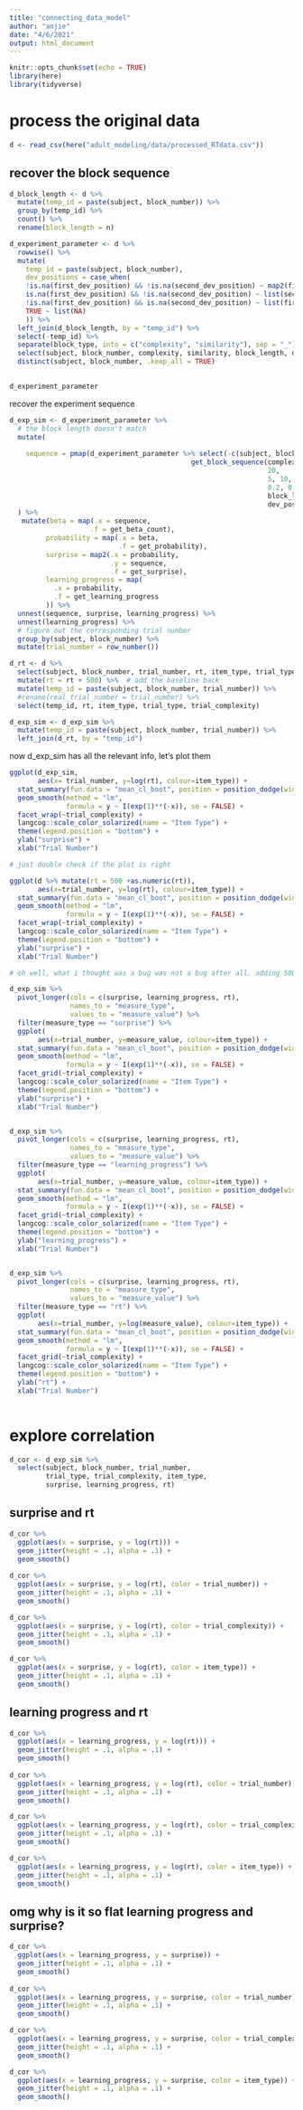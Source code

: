 ```yaml
---
title: "connecting_data_model"
author: "anjie"
date: "4/6/2021"
output: html_document
---
```


```r
knitr::opts_chunk$set(echo = TRUE)
library(here)
library(tidyverse)
```

# process the original data 
```r
d <- read_csv(here("adult_modeling/data/processed_RTdata.csv"))


```
## recover the block sequence 
```r

d_block_length <- d %>% 
  mutate(temp_id = paste(subject, block_number)) %>% 
  group_by(temp_id) %>% 
  count() %>% 
  rename(block_length = n)

d_experiment_parameter <- d %>% 
  rowwise() %>% 
  mutate(
    temp_id = paste(subject, block_number), 
    dev_positions = case_when(
    !is.na(first_dev_position) && !is.na(second_dev_position) ~ map2(first_dev_position, second_dev_position, c), 
    is.na(first_dev_position) && !is.na(second_dev_position) ~ list(second_dev_position), 
    !is.na(first_dev_position) && is.na(second_dev_position) ~ list(first_dev_position),
    TRUE ~ list(NA)
    )) %>% 
  left_join(d_block_length, by = "temp_id") %>% 
  select(-temp_id) %>% 
  separate(block_type, into = c("complexity", "similarity"), sep = "_") %>% 
  select(subject, block_number, complexity, similarity, block_length, dev_positions) %>% 
  distinct(subject, block_number, .keep_all = TRUE)
  

d_experiment_parameter
```

recover the experiment sequence 
```r
d_exp_sim <- d_experiment_parameter %>% 
  # the block length doesn't match 
  mutate(
    
    sequence = pmap(d_experiment_parameter %>% select(-c(subject, block_number)), .f = ~with(list(...), 
                                             get_block_sequence(complexity, similarity, 
                                                                20, 
                                                                5, 10, 
                                                                0.2, 0.8, 
                                                                block_length, 
                                                                dev_positions)))
  ) %>% 
   mutate(beta = map(.x = sequence, 
                    .f = get_beta_count), 
         probability = map(.x = beta, 
                           .f = get_probability), 
         surprise = map2(.x = probability, 
                         .y = sequence, 
                         .f = get_surprise), 
         learning_progress = map(
           .x = probability, 
           .f = get_learning_progress
         )) %>% 
  unnest(sequence, surprise, learning_progress) %>%
  unnest(learning_progress) %>% 
  # figure out the corresponding trial number 
  group_by(subject, block_number) %>% 
  mutate(trial_number = row_number()) 
```




```r
d_rt <- d %>% 
  select(subject, block_number, trial_number, rt, item_type, trial_type, trial_complexity) %>% 
  mutate(rt = rt + 500) %>%  # add the baseline back 
  mutate(temp_id = paste(subject, block_number, trial_number)) %>% 
  #rename(real_trial_number = trial_number) %>% 
  select(temp_id, rt, item_type, trial_type, trial_complexity)

d_exp_sim <- d_exp_sim %>% 
  mutate(temp_id = paste(subject, block_number, trial_number)) %>% 
  left_join(d_rt, by = "temp_id") 


```

now d_exp_sim has all the relevant info, let's plot them 
```r
ggplot(d_exp_sim, 
       aes(x= trial_number, y=log(rt), colour=item_type)) + 
  stat_summary(fun.data = "mean_cl_boot", position = position_dodge(width = .2)) + 
  geom_smooth(method = "lm", 
              formula = y ~ I(exp(1)**(-x)), se = FALSE) + 
  facet_wrap(~trial_complexity) +
  langcog::scale_color_solarized(name = "Item Type") + 
  theme(legend.position = "bottom") + 
  ylab("surprise") + 
  xlab("Trial Number") 

# just double check if the plot is right 

ggplot(d %>% mutate(rt = 500 +as.numeric(rt)), 
       aes(x=trial_number, y=log(rt), colour=item_type)) + 
  stat_summary(fun.data = "mean_cl_boot", position = position_dodge(width = .2)) + 
  geom_smooth(method = "lm", 
              formula = y ~ I(exp(1)**(-x)), se = FALSE) + 
  facet_wrap(~trial_complexity) +
  langcog::scale_color_solarized(name = "Item Type") + 
  theme(legend.position = "bottom") + 
  ylab("surprise") + 
  xlab("Trial Number") 

# oh well, what i thought was a bug was not a bug after all. adding 500 did change the plot a little bit. rip my morning. 
```

```r
d_exp_sim %>% 
  pivot_longer(cols = c(surprise, learning_progress, rt), 
               names_to = "measure_type", 
               values_to = "measure_value") %>% 
  filter(measure_type == "surprise") %>% 
  ggplot(
       aes(x=trial_number, y=measure_value, colour=item_type)) + 
  stat_summary(fun.data = "mean_cl_boot", position = position_dodge(width = .2)) + 
  geom_smooth(method = "lm", 
              formula = y ~ I(exp(1)**(-x)), se = FALSE) + 
  facet_grid(~trial_complexity) +
  langcog::scale_color_solarized(name = "Item Type") + 
  theme(legend.position = "bottom") + 
  ylab("surprise") + 
  xlab("Trial Number") 


d_exp_sim %>% 
  pivot_longer(cols = c(surprise, learning_progress, rt), 
               names_to = "measure_type", 
               values_to = "measure_value") %>% 
  filter(measure_type == "learning_progress") %>% 
  ggplot(
       aes(x=trial_number, y=measure_value, colour=item_type)) + 
  stat_summary(fun.data = "mean_cl_boot", position = position_dodge(width = .2)) + 
  geom_smooth(method = "lm", 
              formula = y ~ I(exp(1)**(-x)), se = FALSE) + 
  facet_grid(~trial_complexity) +
  langcog::scale_color_solarized(name = "Item Type") + 
  theme(legend.position = "bottom") + 
  ylab("learning_progress") + 
  xlab("Trial Number") 


d_exp_sim %>% 
  pivot_longer(cols = c(surprise, learning_progress, rt), 
               names_to = "measure_type", 
               values_to = "measure_value") %>% 
  filter(measure_type == "rt") %>% 
  ggplot(
       aes(x=trial_number, y=log(measure_value), colour=item_type)) + 
  stat_summary(fun.data = "mean_cl_boot", position = position_dodge(width = .2)) + 
  geom_smooth(method = "lm", 
              formula = y ~ I(exp(1)**(-x)), se = FALSE) + 
  facet_grid(~trial_complexity) +
  langcog::scale_color_solarized(name = "Item Type") + 
  theme(legend.position = "bottom") + 
  ylab("rt") + 
  xlab("Trial Number") 
  
```


# explore correlation 

```r
d_cor <- d_exp_sim %>% 
  select(subject, block_number, trial_number, 
         trial_type, trial_complexity, item_type,
         surprise, learning_progress, rt) 
```

## surprise and rt 
```r

d_cor %>% 
  ggplot(aes(x = surprise, y = log(rt))) + 
  geom_jitter(height = .1, alpha = .1) + 
  geom_smooth()
  
d_cor %>% 
  ggplot(aes(x = surprise, y = log(rt), color = trial_number)) + 
  geom_jitter(height = .1, alpha = .1) + 
  geom_smooth()

d_cor %>% 
  ggplot(aes(x = surprise, y = log(rt), color = trial_complexity)) + 
  geom_jitter(height = .1, alpha = .1) + 
  geom_smooth()

d_cor %>% 
  ggplot(aes(x = surprise, y = log(rt), color = item_type)) + 
  geom_jitter(height = .1, alpha = .1) + 
  geom_smooth()
```

## learning progress and rt 
```r

d_cor %>% 
  ggplot(aes(x = learning_progress, y = log(rt))) + 
  geom_jitter(height = .1, alpha = .1) + 
  geom_smooth()
  
d_cor %>% 
  ggplot(aes(x = learning_progress, y = log(rt), color = trial_number)) + 
  geom_jitter(height = .1, alpha = .1) + 
  geom_smooth()

d_cor %>% 
  ggplot(aes(x = learning_progress, y = log(rt), color = trial_complexity)) + 
  geom_jitter(height = .1, alpha = .1) + 
  geom_smooth()

d_cor %>% 
  ggplot(aes(x = learning_progress, y = log(rt), color = item_type)) + 
  geom_jitter(height = .1, alpha = .1) + 
  geom_smooth()
```

## omg why is it so flat learning progress and surprise? 
```r
d_cor %>% 
  ggplot(aes(x = learning_progress, y = surprise)) + 
  geom_jitter(height = .1, alpha = .1) + 
  geom_smooth()
  
d_cor %>% 
  ggplot(aes(x = learning_progress, y = surprise, color = trial_number)) + 
  geom_jitter(height = .1, alpha = .1) + 
  geom_smooth()

d_cor %>% 
  ggplot(aes(x = learning_progress, y = surprise, color = trial_complexity)) + 
  geom_jitter(height = .1, alpha = .1) + 
  geom_smooth()

d_cor %>% 
  ggplot(aes(x = learning_progress, y = surprise, color = item_type)) + 
  geom_jitter(height = .1, alpha = .1) + 
  geom_smooth()
```


